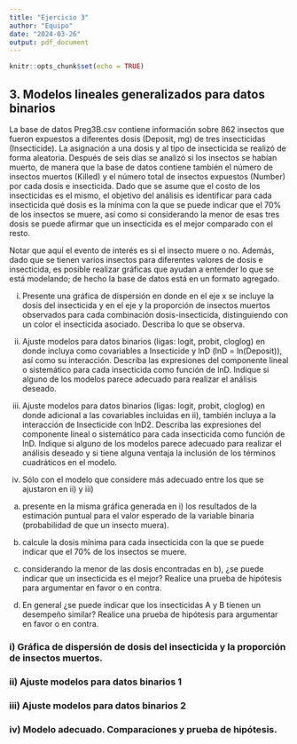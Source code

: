 ```yaml
---
title: "Ejercicio 3"
author: "Equipo"
date: "2024-03-26"
output: pdf_document
---
```


```r
knitr::opts_chunk$set(echo = TRUE)
```

## 3. Modelos lineales generalizados para datos binarios

La base de datos Preg3B.csv contiene información sobre 862 insectos que fueron expuestos a diferentes dosis (Deposit, mg) de tres insecticidas (Insecticide). La asignación a una dosis y al tipo de insecticida se realizó de forma aleatoria. Después de seis días se analizó si los insectos se habían muerto, de manera que la base de datos contiene también el número de insectos muertos (Killed) y el número total de insectos expuestos (Number) por cada dosis e insecticida. Dado que se asume que el costo de los insecticidas es el mismo, el objetivo del análisis es identificar para cada insecticida qué dosis es la mínima con la que se puede indicar que el 70% de los insectos se muere, así como si considerando la menor de esas tres dosis se puede afirmar que un insecticida es el mejor comparado con el resto.

Notar que aquí el evento de interés es si el insecto muere o no. Además, dado que se tienen varios insectos para diferentes valores de dosis e insecticida, es posible realizar gráficas que ayudan a entender lo que se está modelando; de hecho la base de datos está en un formato agregado.

i. Presente una gráfica de dispersión en donde en el eje x se incluye la dosis del insecticida y en el eje y la proporción de insectos muertos observados para cada combinación dosis-insecticida, distinguiendo con un color el insecticida asociado. Describa lo que se observa.

ii. Ajuste modelos para datos binarios (ligas: logit, probit, cloglog) en donde incluya como covariables a Insecticide y lnD (lnD = ln(Deposit)), así como su interacción. Describa las expresiones del componente lineal o sistemático para cada insecticida como función de lnD. Indique si alguno de los modelos parece adecuado para realizar el análisis deseado.

iii. Ajuste modelos para datos binarios (ligas: logit, probit, cloglog) en donde adicional a las covariables incluidas en ii), también incluya a la interacción de Insecticide con lnD2. Describa las expresiones del componente lineal o sistemático para cada insecticida como función de lnD. Indique si alguno de los modelos parece adecuado para realizar el análisis deseado y si tiene alguna ventaja la inclusión de los términos cuadráticos en el modelo.


iv. Sólo con el modelo que considere más adecuado entre los que se ajustaron en ii) y iii)

a. presente en la misma gráfica generada en i) los resultados de la estimación puntual para el valor esperado de la variable binaria (probabilidad de que un insecto muera).

b. calcule la dosis mínima para cada insecticida con la que se puede indicar que el 70% de los insectos se muere.

c. considerando la menor de las dosis encontradas en b), ¿se puede indicar que un insecticida es el mejor? Realice una prueba de hipótesis para argumentar en favor o en contra.

d. En general ¿se puede indicar que los insecticidas A y B tienen un desempeño similar? Realice una prueba de hipótesis para argumentar en favor o en contra.


### i) Gráfica de dispersión de dosis del insecticida y la proporción de insectos muertos.


### ii) Ajuste modelos para datos binarios 1


### iii) Ajuste modelos para datos binarios 2



### iv) Modelo adecuado. Comparaciones y prueba de hipótesis.

